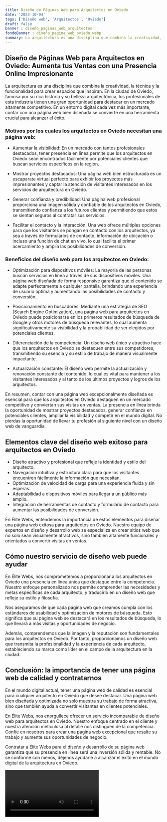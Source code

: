 ```yaml
---
title: Diseño de Páginas Web para Arquitectos en Oviedo
date: '2023-10-04'
tags: ['Diseño web', 'Arquitectos', 'Oviedo']
draft: false
banner : diseño_paginas_web_arquitectos
fondoBanner : diseño_pagina_web_oviedo.webp
summary: La arquitectura es una disciplina que combina la creatividad, la técnica y la funcionalidad para crear espacios que inspiran. En la ciudad de Oviedo, famosa por su rica historia y su belleza arquitectónica, los profesionales de esta industria tienen una gran oportunidad para destacar en un mercado altamente competitivo. En un entorno digital cada vez más importante, contar con una página web bien diseñada se convierte en una herramienta crucial para alcanzar el éxito.
---
```


## Diseño de Páginas Web para Arquitectos en Oviedo: Aumenta tus Ventas con una Presencia Online Impresionante

La arquitectura es una disciplina que combina la creatividad, la técnica y la funcionalidad para crear espacios que inspiran. En la ciudad de Oviedo, famosa por su rica historia y su belleza arquitectónica, los profesionales de esta industria tienen una gran oportunidad para destacar en un mercado altamente competitivo. En un entorno digital cada vez más importante, contar con una página web bien diseñada se convierte en una herramienta crucial para alcanzar el éxito.

### Motivos por los cuales los arquitectos en Oviedo necesitan una página web:

- Aumentar la visibilidad: En un mercado con tantos profesionales destacados, tener presencia en línea permite que los arquitectos en Oviedo sean encontrados fácilmente por potenciales clientes que buscan servicios específicos en la región.

- Mostrar proyectos destacados: Una página web bien estructurada es un escaparate virtual perfecto para exhibir los proyectos más impresionantes y captar la atención de visitantes interesados en los servicios de arquitectura en Oviedo.

- Generar confianza y credibilidad: Una página web profesional proporciona una imagen sólida y confiable de los arquitectos en Oviedo, transmitiendo confianza a los futuros clientes y permitiendo que estos se sientan seguros al contratar sus servicios.

- Facilitar el contacto y la interacción: Una web ofrece múltiples opciones para que los visitantes se pongan en contacto con los arquitectos, ya sea a través de formularios de contacto, información de ubicación o incluso una función de chat en vivo, lo cual facilita el primer acercamiento y amplía las posibilidades de conversión.

### Beneficios del diseño web para los arquitectos en Oviedo:

- Optimización para dispositivos móviles: La mayoría de las personas buscan servicios en línea a través de sus dispositivos móviles. Una página web diseñada de forma responsive garantiza que el contenido se adapte perfectamente a cualquier pantalla, brindando una experiencia de usuario óptima y aumentando las posibilidades de contacto y conversión.

- Posicionamiento en buscadores: Mediante una estrategia de SEO (Search Engine Optimization), una página web para arquitectos en Oviedo puede posicionarse en los primeros resultados de búsqueda de Google y otros motores de búsqueda relevantes, lo cual aumenta significativamente su visibilidad y la probabilidad de ser elegidos por potenciales clientes.

- Diferenciación de la competencia: Un diseño web único y atractivo hace que los arquitectos en Oviedo se destaquen entre sus competidores, transmitiendo su esencia y su estilo de trabajo de manera visualmente impactante.

- Actualización constante: El diseño web permite la actualización y renovación constante del contenido, lo cual es vital para mantener a los visitantes interesados y al tanto de los últimos proyectos y logros de los arquitectos.

En resumen, contar con una página web excepcionalmente diseñada es esencial para que los arquitectos en Oviedo destaquen en un mercado competitivo y conviertan sus visitas en ventas. La presencia en línea brinda la oportunidad de mostrar proyectos destacados, generar confianza en potenciales clientes, ampliar la visibilidad y competir en el mundo digital. No pierdas la oportunidad de llevar tu profesión al siguiente nivel con un diseño web de vanguardia.

<GifSeo />

<Cta />

## Elementos clave del diseño web exitoso para arquitectos en Oviedo

- Diseño atractivo y profesional que refleje la identidad y estilo del arquitecto.
- Navegación intuitiva y estructura clara para que los visitantes encuentren fácilmente la información que necesitan.
- Optimización de velocidad de carga para una experiencia fluida y sin esperas.
- Adaptabilidad a dispositivos móviles para llegar a un público más amplio.
- Integración de herramientas de contacto y formulario de contacto para aumentar las posibilidades de conversión.

En Élite Webs, entendemos la importancia de estos elementos para diseñar una página web exitosa para arquitectos en Oviedo. Nuestro equipo de expertos en diseño y desarrollo web se especializa en crear sitios web que no solo sean visualmente atractivos, sino también altamente funcionales y orientados a convertir visitas en ventas.

## Cómo nuestro servicio de diseño web puede ayudar

En Élite Webs, nos comprometemos a proporcionar a los arquitectos en Oviedo una presencia en línea única que destaque entre la competencia. Nuestro enfoque personalizado nos permite comprender las necesidades y metas específicas de cada arquitecto, y traducirlo en un diseño web que refleje su estilo y filosofía.

Nos aseguramos de que cada página web que creamos cumpla con los estándares de usabilidad y optimización de motores de búsqueda. Esto significa que su página web se destacará en los resultados de búsqueda, lo que llevará a más visitas y oportunidades de negocio.

Además, comprendemos que la imagen y la reputación son fundamentales para los arquitectos en Oviedo. Por tanto, proporcionamos un diseño web que transmita la profesionalidad y la experiencia de cada arquitecto, estableciendo su marca como líder en el campo de la arquitectura en la ciudad.

## Conclusión: la importancia de tener una página web de calidad y contratarnos

En el mundo digital actual, tener una página web de calidad es esencial para cualquier arquitecto en Oviedo que desee destacar. Una página web bien diseñada y optimizada no solo muestra su trabajo de forma atractiva, sino que también ayuda a convertir visitantes en clientes potenciales.

En Élite Webs, nos enorgullece ofrecer un servicio incomparable de diseño web para arquitectos en Oviedo. Nuestro enfoque centrado en el cliente y nuestra atención meticulosa al detalle nos distinguen de la competencia. Confíe en nosotros para crear una página web excepcional que resalte su trabajo y aumente sus oportunidades de negocio.

Contratar a Élite Webs para el diseño y desarrollo de su página web garantiza que su presencia en línea será una inversión sólida y rentable. No se conforme con menos, déjenos ayudarle a alcanzar el éxito en el mundo digital de la arquitectura en Oviedo.


<Video />

<CtaBot job='Arquitectos' city='Oviedo'/>

<Gmaps query='Oviedo+españa+maps' />